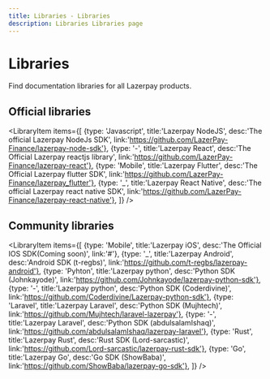 ```yaml
---
title: Libraries - Libraries
description: Libraries Libraries page
---
```


# Libraries
Find documentation libraries for all Lazerpay products.
<Divider className='max-w-100 mt-1 mb-2' />

## Official libraries

<LibraryItem items={[
  {type: 'Javascript', title:'Lazerpay NodeJS', desc:'The official Lazerpay NodeJs SDK', link:'https://github.com/LazerPay-Finance/lazerpay-node-sdk'},
  {type: '-', title:'Lazerpay React', desc:'The Official Lazerpay reactjs library', link:'https://github.com/LazerPay-Finance/lazerpay-react'},
  {type: 'Mobile', title:'Lazerpay Flutter', desc:'The Official Lazerpay flutter SDK', link:'https://github.com/LazerPay-Finance/lazerpay_flutter'},
  {type: '_', title:'Lazerpay React Native', desc:'The official Lazerpay react native SDK', link:'https://github.com/LazerPay-Finance/lazerpay-react-native'},
]} />

## Community libraries

<LibraryItem items={[
  {type: 'Mobile', title:'Lazerpay iOS', desc:'The Official IOS SDK(Coming soon)', link:'#'},
  {type: '_', title:'Lazerpay Android', desc:'Android SDK (t-regbs)', link:'https://github.com/t-regbs/lazerpay-android'},
  {type: 'Pyhton', title:'Lazerpay python', desc:'Python SDK (Johnkayode)', link:'https://github.com/Johnkayode/lazerpay-python-sdk'},
  {type: '-', title:'Lazerpay python', desc:'Python SDK (Coderdivine)', link:'https://github.com/Coderdivine/Lazerpay-python-sdk'},
  {type: 'Laravel', title:'Lazerpay Laravel', desc:'Python SDK (Mujhtech)', link:'https://github.com/Mujhtech/laravel-lazerpay'},
  {type: '-', title:'Lazerpay Laravel', desc:'Python SDK (abdulsalamIshaq)', link:'https://github.com/abdulsalamIshaq/lazerpay-laravel'},
  {type: 'Rust', title:'Lazerpay Rust', desc:'Rust SDK (Lord-sarcastic)', link:'https://github.com/Lord-sarcastic/lazerpay-rust-sdk'},
  {type: 'Go', title:'Lazerpay Go', desc:'Go SDK (ShowBaba)', link:'https://github.com/ShowBaba/lazerpay-go-sdk'},
]} />
